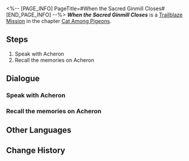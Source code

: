 <%-- [PAGE_INFO]
PageTitle=#When the Sacred Ginmill Closes#
[END_PAGE_INFO] --%>
{{Stub|Dialogue.}}
{{Mission Infobox
|id            = 1031301
|title         = 
|image         = <!--Mission When the Sacred Ginmill Closes.png-->
|type          = Trailblaze
|event_name    = 
|chapter       = Cat Among Pigeons
|requirements  = [[Trailblaze Mission]] ''[[When the Sacred Ginmill Closes]]'' completed
|summary       = <!--official mission summary from Fate's Atlas-->
|characters    = Trailblazer
|startLocation = [[Penacony]] - [[Golden Hour]]
|world         = Penacony
|area          = Golden Hour
|prev          = 
|next          = Heaven is a Place on Earth
|exp           = 600
|credits       = 80000
|stellarJade   = 80
|other         = {{Card List|1=Traveler's Guide*5; Refined Aether*5; Clock Credits*300; Hi, Dolly! (Disk)*1 { text = Hi, Dolly! }}}
}}
'''''When the Sacred Ginmill Closes''''' is a [[Trailblaze Mission]] in the chapter [[Cat Among Pigeons]].

==Steps==
# Speak with Acheron
# Recall the memories on Acheron

<!--
==Gameplay Notes==

--><!--
==Trial Character==

-->
==Dialogue==
{{Stub Dialogue}}
===Speak with Acheron===
{{Mission Description|type=trailblaze|location=Golden Hour|Once again, the focus shifts. Sometimes, you feel as though you're living in a movie &mdash; nothing else can explain the constant switch of the point-of-view.}}
{{Dialogue Start}}
:{{tx}}
{{Dialogue End}}

===Recall the memories on Acheron===
{{Dialogue Start}}
:{{tx}}
{{Dialogue End}}

==Other Languages==
{{Other Languages
|en   = When the Sacred Ginmill Closes
|zhs  = 酒店关门之后
|zht  = 飯店關門之後
|ja   = 聖なる酒場の哀歌
|ko   = 성스러운 바가 문을 닫을 때
|es   = Cuando el hotel cierra sus puertas
|fr   = Après la fermeture des portes de l'hôtel
|ru   = Когда закрывается отель
|th   = ยามเมื่อโรงแรมปิด
|vi   = Sau Khi Khách Sạn Đóng Cửa
|de   = Wenn das Hotel schließt
|id   = Setelah Hotel Tutup
|pt   = Quando o Hotel Fecha as Portas
}}

==Change History==
{{Change History|2.1}}
